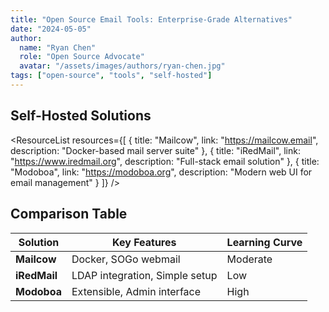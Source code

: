 ```yaml
---
title: "Open Source Email Tools: Enterprise-Grade Alternatives"
date: "2024-05-05"
author: 
  name: "Ryan Chen"
  role: "Open Source Advocate"
  avatar: "/assets/images/authors/ryan-chen.jpg"
tags: ["open-source", "tools", "self-hosted"]
---
```


## Self-Hosted Solutions

<ResourceList
  resources={[
    {
      title: "Mailcow",
      link: "https://mailcow.email",
      description: "Docker-based mail server suite"
    },
    {
      title: "iRedMail",
      link: "https://www.iredmail.org",
      description: "Full-stack email solution"
    },
    {
      title: "Modoboa",
      link: "https://modoboa.org",
      description: "Modern web UI for email management"
    }
  ]}
/>

## Comparison Table

| Solution    | Key Features                      | Learning Curve |
|-------------|-----------------------------------|----------------|
| **Mailcow** | Docker, SOGo webmail              | Moderate       |
| **iRedMail**| LDAP integration, Simple setup    | Low            |
| **Modoboa** | Extensible, Admin interface       | High           |